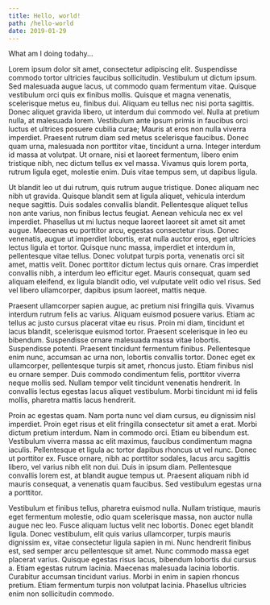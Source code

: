 ```yaml
---
title: Hello, world!
path: /hello-world
date: 2019-01-29
---
```


What am I doing todahy...

Lorem ipsum dolor sit amet, consectetur adipiscing elit. Suspendisse commodo tortor ultricies faucibus sollicitudin. Vestibulum ut dictum ipsum. Sed malesuada augue lacus, ut commodo quam fermentum vitae. Quisque vestibulum orci quis ex finibus mollis. Quisque et magna venenatis, scelerisque metus eu, finibus dui. Aliquam eu tellus nec nisi porta sagittis. Donec aliquet gravida libero, ut interdum dui commodo vel. Nulla at pretium nulla, at malesuada lorem. Vestibulum ante ipsum primis in faucibus orci luctus et ultrices posuere cubilia curae; Mauris at eros non nulla viverra imperdiet. Praesent rutrum diam sed metus scelerisque faucibus. Donec quam urna, malesuada non porttitor vitae, tincidunt a urna. Integer interdum id massa at volutpat. Ut ornare, nisi et laoreet fermentum, libero enim tristique nibh, nec dictum tellus ex vel massa. Vivamus quis lorem porta, rutrum ligula eget, molestie enim. Duis vitae tempus sem, ut dapibus ligula.

Ut blandit leo ut dui rutrum, quis rutrum augue tristique. Donec aliquam nec nibh ut gravida. Quisque blandit sem at ligula aliquet, vehicula interdum neque sagittis. Duis sodales convallis blandit. Pellentesque aliquet tellus non ante varius, non finibus lectus feugiat. Aenean vehicula nec ex vel imperdiet. Phasellus ut mi luctus neque laoreet laoreet sit amet sit amet augue. Maecenas eu porttitor arcu, egestas consectetur risus. Donec venenatis, augue ut imperdiet lobortis, erat nulla auctor eros, eget ultricies lectus ligula et tortor. Quisque nunc massa, imperdiet et interdum in, pellentesque vitae tellus. Donec volutpat turpis porta, venenatis orci sit amet, mattis velit. Donec porttitor dictum lectus quis ornare. Cras imperdiet convallis nibh, a interdum leo efficitur eget. Mauris consequat, quam sed aliquam eleifend, ex ligula blandit odio, vel vulputate velit odio vel risus. Sed vel libero ullamcorper, dapibus ipsum laoreet, mattis neque.

Praesent ullamcorper sapien augue, ac pretium nisi fringilla quis. Vivamus interdum rutrum felis ac varius. Aliquam euismod posuere varius. Etiam ac tellus ac justo cursus placerat vitae eu risus. Proin mi diam, tincidunt et lacus blandit, scelerisque euismod tortor. Praesent scelerisque in leo eu bibendum. Suspendisse ornare malesuada massa vitae lobortis. Suspendisse potenti. Praesent tincidunt fermentum finibus. Pellentesque enim nunc, accumsan ac urna non, lobortis convallis tortor. Donec eget ex ullamcorper, pellentesque turpis sit amet, rhoncus justo. Etiam finibus nisl eu ornare semper. Duis commodo condimentum felis, porttitor viverra neque mollis sed. Nullam tempor velit tincidunt venenatis hendrerit. In convallis lectus egestas lacus aliquet vestibulum. Morbi tincidunt mi id felis mollis, pharetra mattis lacus hendrerit.

Proin ac egestas quam. Nam porta nunc vel diam cursus, eu dignissim nisl imperdiet. Proin eget risus et elit fringilla consectetur sit amet a erat. Morbi dictum pretium interdum. Nam in commodo orci. Etiam eu bibendum est. Vestibulum viverra massa ac elit maximus, faucibus condimentum magna iaculis. Pellentesque et ligula ac tortor dapibus rhoncus ut vel nunc. Donec ut porttitor ex. Fusce ornare, nibh ac porttitor sodales, lacus arcu sagittis libero, vel varius nibh elit non dui. Duis in ipsum diam. Pellentesque convallis lorem est, at blandit augue tempus ut. Praesent aliquam nibh id mauris consequat, a venenatis quam faucibus. Sed vestibulum egestas urna a porttitor.

Vestibulum et finibus tellus, pharetra euismod nulla. Nullam tristique, mauris eget fermentum molestie, odio quam scelerisque massa, non auctor nulla augue nec leo. Fusce aliquam luctus velit nec lobortis. Donec eget blandit ligula. Donec vestibulum, elit quis varius ullamcorper, turpis mauris dignissim ex, vitae consectetur ligula sapien in mi. Nunc hendrerit finibus est, sed semper arcu pellentesque sit amet. Nunc commodo massa eget placerat varius. Quisque egestas risus lacus, bibendum lobortis dui cursus a. Etiam egestas rutrum lacinia. Maecenas malesuada lacinia lobortis. Curabitur accumsan tincidunt varius. Morbi in enim in sapien rhoncus pretium. Etiam fermentum turpis non volutpat lacinia. Phasellus ultricies enim non sollicitudin commodo.